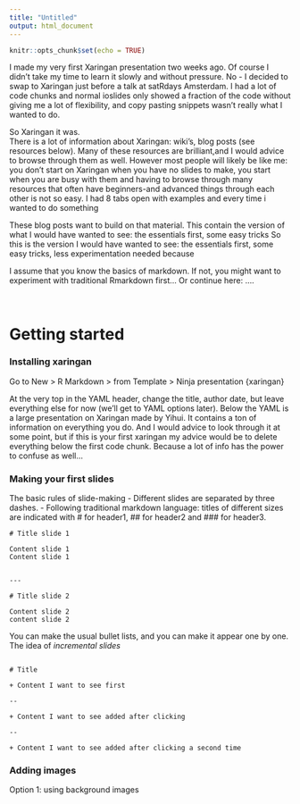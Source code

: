 ```yaml
---
title: "Untitled"
output: html_document
---
```


```r
knitr::opts_chunk$set(echo = TRUE)
```

I made my very first Xaringan presentation two weeks ago. Of course I didn't take my time to learn it slowly and without pressure. No - I decided to swap to  Xaringan just before a talk at satRdays Amsterdam. I had a lot of code chunks and normal ioslides only showed a fraction of the code without giving me a lot of flexibility, and copy pasting snippets wasn't really what I wanted to do.

So Xaringan it was.  
There is a lot of information about Xaringan: wiki's, blog posts (see resources below). Many of these resources are brilliant,and I would advice to browse through them as well. However most people will likely be like me: you don't start on Xaringan when you have no slides to make, you start when you are busy with them and having to browse through many resources that often have beginners-and advanced things through each other is not so easy. I had 8 tabs open with examples and every time i wanted to do something  

These blog posts want to build on that material. This contain the version of what I would have wanted to see: the essentials first, some easy tricks
So this is the version I would have wanted to see: the essentials first, some easy tricks, less experimentation needed because

I assume that you know the basics of markdown. If not, you might want to experiment with traditional Rmarkdown first... Or continue here: ....


<br>


# Getting started

### Installing xaringan


Go to New > R Markdown > from Template > Ninja presentation {xaringan}


At the very top in the YAML header, change the title, author date, but leave everything else for now (we'll get to YAML options later).
Below the YAML is a large presentation on Xaringan made by Yihui. It contains a ton of information on everything you do. And I would advice to look through it at some point, but if this is your first xaringan my advice would be to delete everything below the first code chunk. Because a lot of info has the power to confuse as well...





### Making your first slides

The basic rules of slide-making
- Different slides are separated by three dashes.
- Following traditional markdown language: titles of different sizes are indicated with # for header1, ## for header2 and ### for header3. 


```
# Title slide 1

Content slide 1
Content slide 1


---

# Title slide 2

Content slide 2
content slide 2

```


You can make the usual bullet lists, and you can make it appear one by one. The idea of *incremental slides*


```

# Title

+ Content I want to see first

--

+ Content I want to see added after clicking

-- 

+ Content I want to see added after clicking a second time

```



### Adding images

Option 1: using background images


